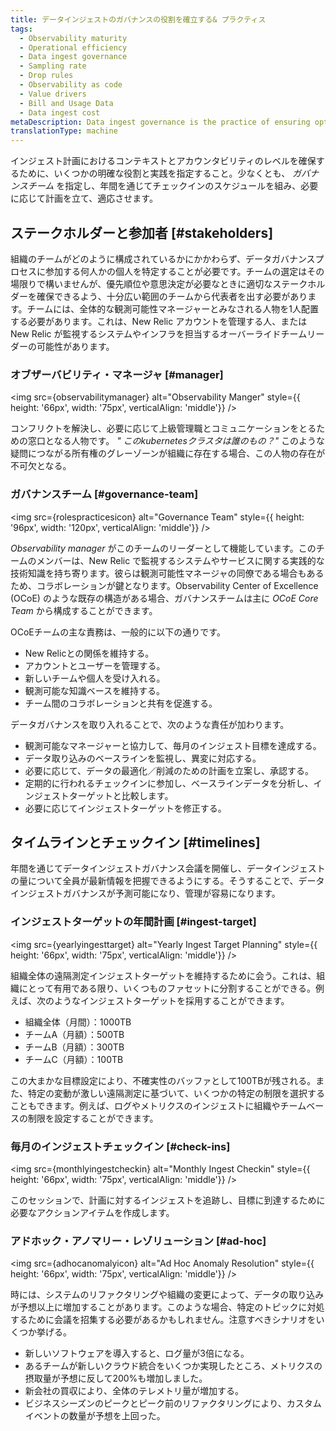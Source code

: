 ```yaml
---
title: データインジェストのガバナンスの役割を確立する& プラクティス
tags:
  - Observability maturity
  - Operational efficiency
  - Data ingest governance
  - Sampling rate
  - Drop rules
  - Observability as code
  - Value drivers
  - Bill and Usage Data
  - Data ingest cost
metaDescription: Data ingest governance is the practice of ensuring optimal value for telemetry data collected.
translationType: machine
---
```







インジェスト計画におけるコンテキストとアカウンタビリティのレベルを確保するために、いくつかの明確な役割と実践を指定すること。少なくとも、 _ガバナンスチーム_ を指定し、年間を通じてチェックインのスケジュールを組み、必要に応じて計画を立て、適応させます。

## ステークホルダーと参加者 [#stakeholders]

組織のチームがどのように構成されているかにかかわらず、データガバナンスプロセスに参加する何人かの個人を特定することが必要です。チームの選定はその場限りで構いませんが、優先順位や意思決定が必要なときに適切なステークホルダーを確保できるよう、十分広い範囲のチームから代表者を出す必要があります。チームには、全体的な観測可能性マネージャーとみなされる人物を1人配置する必要があります。これは、New Relic アカウントを管理する人、または New Relic が監視するシステムやインフラを担当するオーバーライドチームリーダーの可能性があります。

### オブザーバビリティ・マネージャ [#manager]

<img
  src={observabilitymanager}
  alt="Observability Manger"
  style={{ height: '66px', width: '75px', verticalAlign: 'middle'}}
/>

コンフリクトを解決し、必要に応じて上級管理職とコミュニケーションをとるための窓口となる人物です。 _" このkubernetesクラスタは誰のもの？"_ このような疑問につながる所有権のグレーゾーンが組織に存在する場合、この人物の存在が不可欠となる。

### ガバナンスチーム [#governance-team]

<img
  src={rolespracticesicon}
  alt="Governance Team"
  style={{ height: '96px', width: '120px', verticalAlign: 'middle'}}
/>

_Observability manager_ がこのチームのリーダーとして機能しています。このチームのメンバーは、New Relic で監視するシステムやサービスに関する実践的な技術知識を持ち寄ります。彼らは観測可能性マネージャの同僚である場合もあるため、コラボレーションが鍵となります。Observability Center of Excellence (OCoE) のような既存の構造がある場合、ガバナンスチームは主に _OCoE Core Team_ から構成することができます。

OCoEチームの主な責務は、一般的に以下の通りです。

* New Relicとの関係を維持する。
* アカウントとユーザーを管理する。
* 新しいチームや個人を受け入れる。
* 観測可能な知識ベースを維持する。
* チーム間のコラボレーションと共有を促進する。

データガバナンスを取り入れることで、次のような責任が加わります。

* 観測可能なマネージャーと協力して、毎月のインジェスト目標を達成する。
* データ取り込みのベースラインを監視し、異変に対応する。
* 必要に応じて、データの最適化／削減のための計画を立案し、承認する。
* 定期的に行われるチェックインに参加し、ベースラインデータを分析し、インジェストターゲットと比較します。
* 必要に応じてインジェストターゲットを修正する。

## タイムラインとチェックイン [#timelines]

年間を通じてデータインジェストガバナンス会議を開催し、データインジェストの量について全員が最新情報を把握できるようにする。そうすることで、データインジェストガバナンスが予測可能になり、管理が容易になります。

### インジェストターゲットの年間計画 [#ingest-target]

<img
  src={yearlyingesttarget}
  alt="Yearly Ingest Target Planning"
  style={{ height: '66px', width: '75px', verticalAlign: 'middle'}}
/>

組織全体の遠隔測定インジェストターゲットを維持するために会う。これは、組織にとって有用である限り、いくつものファセットに分割することができる。例えば、次のようなインジェストターゲットを採用することができます。

* 組織全体（月間）：1000TB
* チームA（月額）：500TB
* チームB（月額）：300TB
* チームC（月額）：100TB

この大まかな目標設定により、不確実性のバッファとして100TBが残される。また、特定の変動が激しい遠隔測定に基づいて、いくつかの特定の制限を選択することもできます。例えば、ログやメトリクスのインジェストに組織やチームベースの制限を設定することができます。

### 毎月のインジェストチェックイン [#check-ins]

<img
  src={monthlyingestcheckin}
  alt="Monthly Ingest Checkin"
  style={{ height: '66px', width: '75px', verticalAlign: 'middle'}}
/>

このセッションで、計画に対するインジェストを追跡し、目標に到達するために必要なアクションアイテムを作成します。

### アドホック・アノマリー・レゾリューション [#ad-hoc]

<img
  src={adhocanomalyicon}
  alt="Ad Hoc Anomaly Resolution"
  style={{ height: '66px', width: '75px', verticalAlign: 'middle'}}
/>

時には、システムのリファクタリングや組織の変更によって、データの取り込みが予想以上に増加することがあります。このような場合、特定のトピックに対処するために会議を招集する必要があるかもしれません。注意すべきシナリオをいくつか挙げる。

* 新しいソフトウェアを導入すると、ログ量が3倍になる。
* あるチームが新しいクラウド統合をいくつか実現したところ、メトリクスの摂取量が予想に反して200%も増加しました。
* 新会社の買収により、全体のテレメトリ量が増加する。
* ビジネスシーズンのピークとピーク前のリファクタリングにより、カスタムイベントの数量が予想を上回った。
